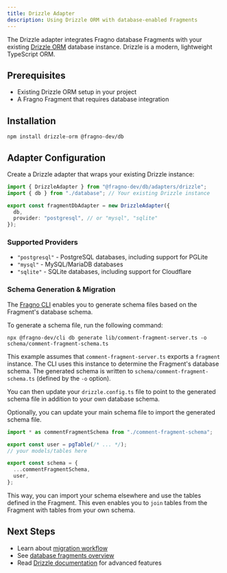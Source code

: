 ```yaml
---
title: Drizzle Adapter
description: Using Drizzle ORM with database-enabled Fragments
---
```



The Drizzle adapter integrates Fragno database Fragments with your existing
[Drizzle ORM](https://orm.drizzle.team/) database instance. Drizzle is a modern, lightweight
TypeScript ORM.

## Prerequisites

- Existing Drizzle ORM setup in your project
- A Fragno Fragment that requires database integration

## Installation

```npm
npm install drizzle-orm @fragno-dev/db
```

## Adapter Configuration

Create a Drizzle adapter that wraps your existing Drizzle instance:

```typescript title="lib/database-adapter.ts"
import { DrizzleAdapter } from "@fragno-dev/db/adapters/drizzle";
import { db } from "./database"; // Your existing Drizzle instance

export const fragmentDbAdapter = new DrizzleAdapter({
  db,
  provider: "postgresql", // or "mysql", "sqlite"
});
```

### Supported Providers

- `"postgresql"` - PostgreSQL databases, including support for PGLite
- `"mysql"` - MySQL/MariaDB databases
- `"sqlite"` - SQLite databases, including support for Cloudflare

### Schema Generation & Migration

The [Fragno CLI](/docs/reference/cli) enables you to generate schema files based on the Fragment's
database schema.

To generate a schema file, run the following command:

```npm
npx @fragno-dev/cli db generate lib/comment-fragment-server.ts -o schema/comment-fragment-schema.ts
```

This example assumes that `comment-fragment-server.ts` exports a `fragment` instance. The CLI uses
this instance to determine the Fragment's database schema. The generated schema is written to
`schema/comment-fragment-schema.ts` (defined by the `-o` option).

You can then update your `drizzle.config.ts` file to point to the generated schema file in addition
to your own database schema.

Optionally, you can update your main schema file to import the generated schema file.

```typescript title="src/schema/drizzle-schema.ts"
import * as commentFragmentSchema from "./comment-fragment-schema";

export const user = pgTable(/* ... */);
// your models/tables here

export const schema = {
  ...commentFragmentSchema,
  user,
};
```

This way, you can import your schema elsewhere and use the tables defined in the Fragment. This even
enables you to `join` tables from the Fragment with tables from your own schema.

## Next Steps

- Learn about [migration workflow](/docs/reference/cli)
- See [database fragments overview](/docs/for-users/database-fragments/overview)
- Read [Drizzle documentation](https://orm.drizzle.team/) for advanced features
